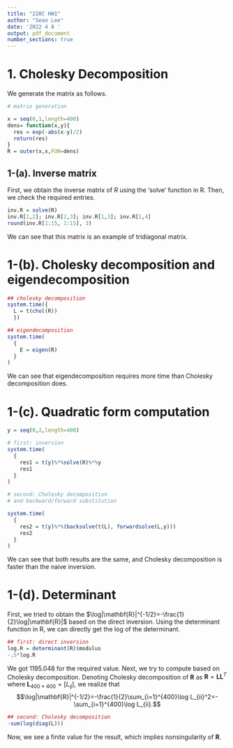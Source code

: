 ```yaml
---
title: "220C HW1"
author: "Sean Lee"
date: '2022 4 8 '
output: pdf_document
number_sections: true
---
```

# 1. Cholesky Decomposition
We generate the matrix as follows.
```r
# matrix generation

x = seq(0,1,length=400)
dens= function(x,y){
  res = exp(-abs(x-y)/2)
  return(res)
}
R = outer(x,x,FUN=dens)
```

## 1-(a). Inverse matrix
First, we obtain the inverse matrix of $R$ using the 'solve' function in R. Then, we check the required entries.
```r
inv.R = solve(R)
inv.R[1,2]; inv.R[2,3]; inv.R[1,3]; inv.R[1,4]
round(inv.R[1:15, 1:15], 3)
```
We can see that this matrix is an example of tridiagonal matrix.

# 1-(b). Cholesky decomposition and eigendecomposition
```r
## cholesky decomposition
system.time({
  L = t(chol(R))
  })

## eigendecomposition
system.time(
  {
    E = eigen(R)
  }
)

```
We can see that eigendecomposition requires more time than Cholesky decomposition does.

# 1-(c). Quadratic form computation
```r
y = seq(0,2,length=400)

# first: inversion
system.time(
  {
    res1 = t(y)%*%solve(R)%*%y
    res1
  }
)

# second: Cholesky decomposition 
# and backward/forward substitution

system.time(
  {
    res2 = t(y)%*%(backsolve(t(L), forwardsolve(L,y)))
    res2
  }
)

```
We can see that both results are the same, and Cholesky decomposition is faster than the naive inversion.

# 1-(d). Determinant
First, we tried to obtain the $\log|\mathbf{R}|^{-1/2}=-\frac{1}{2}\log|\mathbf{R}|$ based on the direct inversion. Using the determinant function in R, we can directly get the log of the determinant.
```r
## first: direct inversion
log.R = determinant(R)$modulus
-.5*log.R
```
We got 1195.048 for the required value. Next, we try to compute based on Cholesky decomposition. Denoting Cholesky decomposition of $\mathbf{R}$ as $\mathbf{R}=\mathbf{L}\mathbf{L}^{T}$ where $\mathbf{L}_{400\times 400}=[L_{ij}]$, we realize that 
$$\log|\mathbf{R}|^{-1/2}=-\frac{1}{2}\sum_{i=1}^{400}\log L_{ii}^2=-\sum_{i=1}^{400}\log L_{ii}.$$
```r
## second: Cholesky decomposition
-sum(log(diag(L)))
```
Now, we see a finite value for the result, which implies nonsingularity of $\mathbf{R}$.
